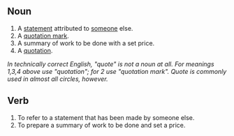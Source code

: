 ==Noun==
#A [[statement]] attributed to [[someone]] else.
#A [[quotation mark]].
#A summary of work to be done with a set price.
#A [[quotation]].

''In technically correct English, "quote" is not a noun at all.  For meanings 1,3,4 above use "quotation"; for 2 use "quotation mark".  Quote is commonly used in almost all circles, however.''

==Verb==
#To refer to a statement that has been made by someone else.
#To prepare a summary of work to be done and set a price.